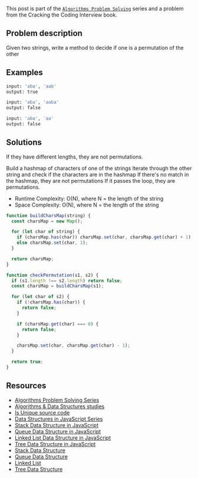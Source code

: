 <SmoothRender>

This post is part of the [`Algorithms Problem Solving`](/series/algorithms-problem-solving) series and a problem from the Cracking the Coding Interview book.

## Problem description

Given two strings, write a method to decide if one is a permutation of the other

## Examples

```bash
input: 'aba', 'aab'
output: true

input: 'aba', 'aaba'
output: false

input: 'aba', 'aa'
output: false
```

## Solutions

If they have different lengths, they are not permutations.

Build a hashmap of characters of one of the strings
Iterate through the other string and check if the characters are in the hashmap
If there's no match in the hashmap, they are not permutations
If it passes the loop, they are permutations.

- Runtime Complexity: O(N), where N = the length of the string
- Space Complexity: O(N), where N = the length of the string

```JavaScript
function buildCharsMap(string) {
  const charsMap = new Map();

  for (let char of string) {
    if (charsMap.has(char)) charsMap.set(char, charsMap.get(char) + 1);
    else charsMap.set(char, 1);
  }

  return charsMap;
}

function checkPermutation(s1, s2) {
  if (s1.length !== s2.length) return false;
  const charsMap = buildCharsMap(s1);

  for (let char of s2) {
    if (!charsMap.has(char)) {
      return false;
    }

    if (charsMap.get(char) === 0) {
      return false;
    }

    charsMap.set(char, charsMap.get(char) - 1);
  }

  return true;
}
```

## Resources

- [Algorithms Problem Solving Series](/series/algorithms-problem-solving)
- [Algorithms & Data Structures studies](https://github.com/imteekay/algorithms)
- [Is Unique source code](https://github.com/imteekay/algorithms/blob/master/coding_interviews/cracking-the-coding-interview/string/is-unique/is-unique.js)
- [Data Structures in JavaScript Series](/series/data-structures-in-javascript)
- [Stack Data Structure in JavaScript](/series/data-structures-in-javascript/stack-data-structure)
- [Queue Data Structure in JavaScript](/series/data-structures-in-javascript/queue-data-structure)
- [Linked List Data Structure in JavaScript](/series/data-structures-in-javascript/linked-list-data-structure)
- [Tree Data Structure in JavaScript](/series/data-structures-in-javascript/tree-data-structure)
- [Stack Data Structure](/series/data-structures/stack-data-structure)
- [Queue Data Structure](/series/data-structures/queue-data-structure)
- [Linked List](/series/data-structures/linked-list-data-structure)
- [Tree Data Structure](/series/data-structures/tree-data-structure)

</SmoothRender>

